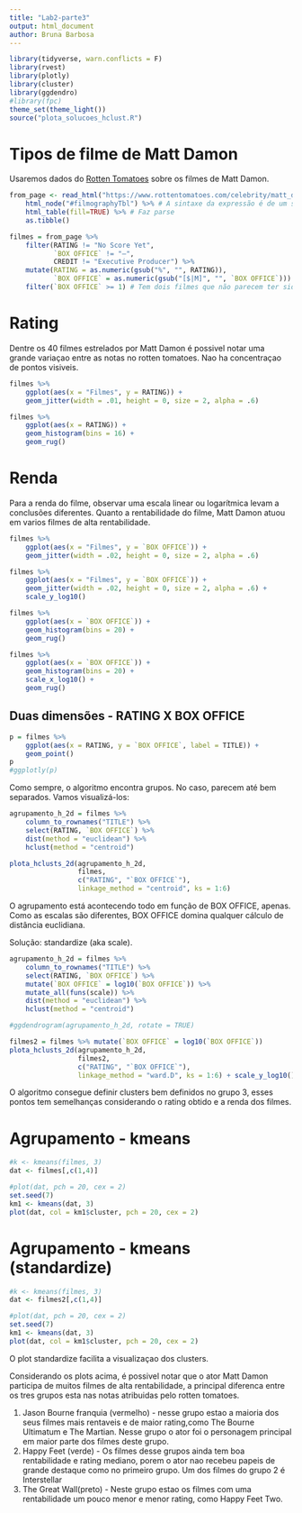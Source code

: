 ```yaml
---
title: "Lab2-parte3"
output: html_document
author: Bruna Barbosa
---
```


```r
library(tidyverse, warn.conflicts = F)
library(rvest)
library(plotly)
library(cluster)
library(ggdendro)
#library(fpc)
theme_set(theme_light())
source("plota_solucoes_hclust.R")
```

# Tipos de filme de Matt Damon

Usaremos dados do [Rotten Tomatoes](https://www.rottentomatoes.com) sobre os filmes de Matt Damon. 


```r
from_page <- read_html("https://www.rottentomatoes.com/celebrity/matt_damon/") %>% 
    html_node("#filmographyTbl") %>% # A sintaxe da expressão é de um seletor à lá JQuery: https://rdrr.io/cran/rvest/man/html_nodes.html 
    html_table(fill=TRUE) %>% # Faz parse
    as.tibble()

filmes = from_page %>% 
    filter(RATING != "No Score Yet", 
           `BOX OFFICE` != "—", 
           CREDIT != "Executive Producer") %>%
    mutate(RATING = as.numeric(gsub("%", "", RATING)), 
           `BOX OFFICE` = as.numeric(gsub("[$|M]", "", `BOX OFFICE`))) %>% 
    filter(`BOX OFFICE` >= 1) # Tem dois filmes que não parecem ter sido lançados no mundo todo
```
# Rating

Dentre os 40 filmes estrelados por Matt Damon é possivel notar uma grande variaçao entre as notas no rotten tomatoes. Nao ha concentraçao de pontos visiveis. 

```r
filmes %>% 
    ggplot(aes(x = "Filmes", y = RATING)) + 
    geom_jitter(width = .01, height = 0, size = 2, alpha = .6)
```


```r
filmes %>% 
    ggplot(aes(x = RATING)) + 
    geom_histogram(bins = 16) + 
    geom_rug()
```

# Renda

Para a renda do filme, observar uma escala linear ou logarítmica levam a conclusões diferentes. 
Quanto a rentabilidade do filme, Matt Damon atuou em varios filmes de alta rentabilidade.

```r
filmes %>% 
    ggplot(aes(x = "Filmes", y = `BOX OFFICE`)) + 
    geom_jitter(width = .02, height = 0, size = 2, alpha = .6)  

filmes %>% 
    ggplot(aes(x = "Filmes", y = `BOX OFFICE`)) + 
    geom_jitter(width = .02, height = 0, size = 2, alpha = .6) + 
    scale_y_log10()

filmes %>% 
    ggplot(aes(x = `BOX OFFICE`)) + 
    geom_histogram(bins = 20) + 
    geom_rug()

filmes %>% 
    ggplot(aes(x = `BOX OFFICE`)) + 
    geom_histogram(bins = 20) + 
    scale_x_log10() + 
    geom_rug()

```

## Duas dimensões - RATING X BOX OFFICE

```r
p = filmes %>% 
    ggplot(aes(x = RATING, y = `BOX OFFICE`, label = TITLE)) + 
    geom_point() 
p
#ggplotly(p)
```


Como sempre, o algoritmo encontra grupos. No caso, parecem até bem separados. Vamos visualizá-los:

```r
agrupamento_h_2d = filmes %>% 
    column_to_rownames("TITLE") %>%
    select(RATING, `BOX OFFICE`) %>%
    dist(method = "euclidean") %>% 
    hclust(method = "centroid")

```


```r
plota_hclusts_2d(agrupamento_h_2d, 
                 filmes, 
                 c("RATING", "`BOX OFFICE`"), 
                 linkage_method = "centroid", ks = 1:6)
```

O agrupamento está acontecendo todo em função de BOX OFFICE, apenas. Como as escalas são diferentes, BOX OFFICE domina qualquer cálculo de distância euclidiana. 

Solução: standardize (aka scale).

```r
agrupamento_h_2d = filmes %>% 
    column_to_rownames("TITLE") %>%
    select(RATING, `BOX OFFICE`) %>% 
    mutate(`BOX OFFICE` = log10(`BOX OFFICE`)) %>% 
    mutate_all(funs(scale)) %>% 
    dist(method = "euclidean") %>% 
    hclust(method = "centroid")

#ggdendrogram(agrupamento_h_2d, rotate = TRUE)

filmes2 = filmes %>% mutate(`BOX OFFICE` = log10(`BOX OFFICE`))
plota_hclusts_2d(agrupamento_h_2d, 
                 filmes2, 
                 c("RATING", "`BOX OFFICE`"), 
                 linkage_method = "ward.D", ks = 1:6) + scale_y_log10()

```

O algoritmo consegue definir clusters bem definidos no grupo 3, esses pontos tem semelhanças considerando o rating obtido e a renda dos filmes. 

# Agrupamento - kmeans

```r
#k <- kmeans(filmes, 3)
dat <- filmes[,c(1,4)]

#plot(dat, pch = 20, cex = 2)
set.seed(7)
km1 <- kmeans(dat, 3)
plot(dat, col = km1$cluster, pch = 20, cex = 2)
```

# Agrupamento - kmeans (standardize)
```r
#k <- kmeans(filmes, 3)
dat <- filmes2[,c(1,4)]

#plot(dat, pch = 20, cex = 2)
set.seed(7)
km1 <- kmeans(dat, 3)
plot(dat, col = km1$cluster, pch = 20, cex = 2)
```

O plot standardize facilita a visualizaçao dos clusters.

Considerando os plots acima, é possivel notar que o ator Matt Damon participa de muitos filmes de alta rentabilidade, a principal diferenca entre os tres grupos esta nas notas atribuidas pelo rotten tomatoes.

1. Jason Bourne franquia (vermelho) - nesse grupo estao a maioria dos seus filmes mais rentaveis e de maior rating,como The Bourne Ultimatum e The Martian. Nesse grupo o ator foi o personagem principal em maior parte dos filmes deste grupo.
2. Happy Feet (verde) - Os filmes desse grupos ainda tem boa rentabilidade e rating mediano, porem o ator nao recebeu papeis de grande destaque como no primeiro grupo. Um dos filmes do grupo 2 é Interstellar
3. The Great Wall(preto) - Neste grupo estao os filmes com uma rentabilidade um pouco menor e menor rating, como Happy Feet Two.




